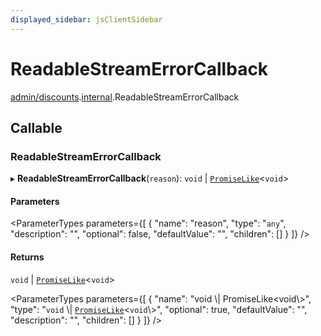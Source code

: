 ```yaml
---
displayed_sidebar: jsClientSidebar
---
```



# ReadableStreamErrorCallback

[admin/discounts](../../modules/admin_discounts.mdx).[internal](../../admin_discounts/modules/admin_discounts.internal.mdx).ReadableStreamErrorCallback

## Callable

### ReadableStreamErrorCallback

▸ **ReadableStreamErrorCallback**(`reason`): `void` \| [`PromiseLike`](admin_discounts.internal.PromiseLike.mdx)<`void`\>

#### Parameters

<ParameterTypes parameters={[
  {
    "name": "reason",
    "type": "`any`",
    "description": "",
    "optional": false,
    "defaultValue": "",
    "children": []
  }
]} />

#### Returns

`void` \| [`PromiseLike`](admin_discounts.internal.PromiseLike.mdx)<`void`\>

<ParameterTypes parameters={[
  {
    "name": "void \\| PromiseLike<void\\>",
    "type": "`void` \\| [`PromiseLike`](admin_discounts.internal.PromiseLike.mdx)<`void`\\>",
    "optional": true,
    "defaultValue": "",
    "description": "",
    "children": []
  }
]} />
